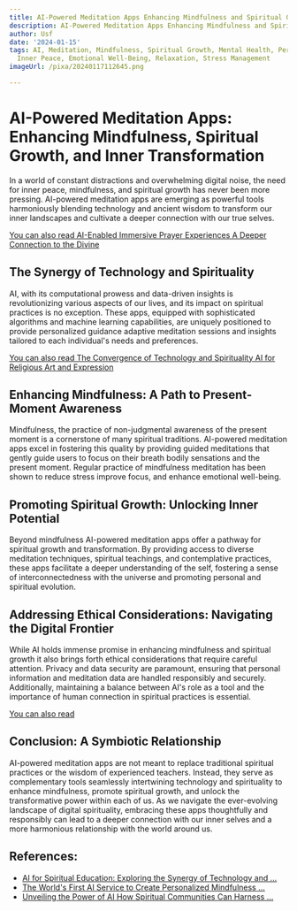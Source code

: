 ```yaml
---
title: AI-Powered Meditation Apps Enhancing Mindfulness and Spiritual Growth
description: AI-Powered Meditation Apps Enhancing Mindfulness and Spiritual Growth
author: Usf
date: '2024-01-15'
tags: AI, Meditation, Mindfulness, Spiritual Growth, Mental Health, Personal Development,
  Inner Peace, Emotional Well-Being, Relaxation, Stress Management
imageUrl: /pixa/20240117112645.png

---
```

# **AI-Powered Meditation Apps: Enhancing Mindfulness, Spiritual Growth, and Inner Transformation**

In  a world of constant distractions and overwhelming digital noise, the need for inner  peace, mindfulness, and spiritual growth has  never been more pressing. AI-powered meditation apps are  emerging as powerful tools harmoniously blending technology and  ancient wisdom to  transform  our inner landscapes and cultivate a deeper connection with our  true selves.

[You can also read AI-Enabled Immersive Prayer Experiences A  Deeper Connection to the Divine](AI-Enabled%20Immersive%20Prayer%20Experiences%20A%20Deeper%20Connection%20to%20the%20Divine)


## **The Synergy of Technology and Spirituality**

AI, with its computational  prowess  and data-driven insights is revolutionizing various aspects  of our lives, and its impact on spiritual practices is no exception. These apps, equipped with sophisticated algorithms and machine learning capabilities,  are uniquely positioned to provide personalized guidance adaptive meditation sessions and insights tailored to each individual's needs  and preferences.

[You  can also read The Convergence of Technology and Spirituality AI for Religious Art  and Expression](The%20Convergence%20of%20Technology%20and%20Spirituality%20AI%20for%20Religious%20Art%20and%20Expression)


## **Enhancing Mindfulness: A Path to Present-Moment Awareness**

Mindfulness, the practice of non-judgmental awareness of the present moment is a cornerstone  of many spiritual traditions. AI-powered meditation apps excel in  fostering  this  quality by providing guided meditations that  gently guide  users to focus on their  breath bodily sensations and the present moment. Regular practice of mindfulness  meditation has been shown to reduce stress improve focus, and enhance emotional well-being.

## **Promoting Spiritual Growth: Unlocking Inner Potential**

Beyond mindfulness AI-powered meditation apps offer a  pathway for spiritual growth and transformation. By providing access to diverse meditation techniques, spiritual teachings,  and contemplative practices, these apps facilitate a deeper understanding of the self,  fostering a sense of interconnectedness with the universe and promoting personal and spiritual evolution.

## **Addressing Ethical  Considerations: Navigating  the Digital Frontier**

While AI holds immense promise in enhancing mindfulness and spiritual growth it also brings forth ethical considerations that require  careful attention. Privacy and data security are paramount, ensuring that  personal information and meditation data are  handled responsibly and securely. Additionally, maintaining a  balance between AI's role as a tool and the importance of human connection in spiritual practices is essential.

[You can also read ]()


## **Conclusion: A  Symbiotic Relationship**

AI-powered meditation apps are not meant to replace traditional spiritual practices or the wisdom  of experienced  teachers. Instead, they serve as complementary  tools seamlessly intertwining  technology and spirituality to enhance mindfulness, promote spiritual growth, and unlock the  transformative power within each of  us. As we navigate the ever-evolving landscape of digital spirituality, embracing these apps thoughtfully and responsibly can lead to a deeper connection with our inner selves  and a more harmonious relationship with the world around us.

## References:
- [AI for Spiritual Education: Exploring the Synergy of Technology and ...](https://www.linkedin.com/pulse/ai-spiritual-education-exploring-synergy-technology-inner-srivastava)
- [The World's First AI Service to Create Personalized Mindfulness ...](https://www.linkedin.com/pulse/worlds-first-ai-service-create-personalized-mindfulness-brett-hill)
- [Unveiling the Power of AI How Spiritual Communities Can Harness ...](https://sacredbot.com/blog/unveiling%20the%20power%20of%20ai%20how%20spiritual%20communities%20can%20harness%20the%20benefits)

